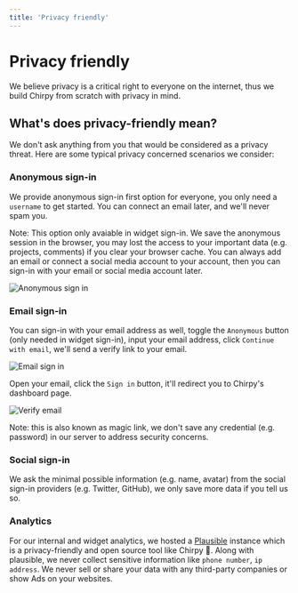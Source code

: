 ```yaml
---
title: 'Privacy friendly'
---
```


# Privacy friendly

We believe privacy is a critical right to everyone on the internet, thus we build Chirpy from scratch with privacy in mind.

## What's does privacy-friendly mean?

We don't ask anything from you that would be considered as a privacy threat. Here are some typical privacy concerned scenarios we consider:

### Anonymous sign-in

We provide anonymous sign-in first option for everyone, you only need a `username` to get started. You can connect an email later, and we'll never spam you.

Note: This option only avaiable in widget sign-in. We save the anonymous session in the browser, you may lost the access to your important data (e.g. projects, comments) if you clear your browser cache. You can always add an email or connect a social media account to your account, then you can sign-in with your email or social media account later.

![Anonymous sign in](/images/docs/features/privacy-friendly/anonymous-sign-in.png)

### Email sign-in

You can sign-in with your email address as well, toggle the `Anonymous` button (only needed in widget sign-in), input your email address, click `Continue with email`, we'll send a verify link to your email.

![Email sign in](/images/docs/features/privacy-friendly/email-sign-in.png)

Open your email, click the `Sign in` button, it'll redirect you to Chirpy's dashboard page.

![Verify email](/images/docs/features/privacy-friendly/verify-email.png)

Note: this is also known as magic link, we don't save any credential (e.g. password) in our server to address security concerns.

### Social sign-in

We ask the minimal possible information (e.g. name, avatar) from the social sign-in providers (e.g. Twitter, GitHub), we only save more data if you tell us so.

### Analytics

For our internal and widget analytics, we hosted a [Plausible](https://github.com/plausible/analytics) instance which is a privacy-friendly and open source tool like Chirpy 🥳. Along with plausible, we never collect sensitive information like `phone number`, `ip address`. We never sell or share your data with any third-party companies or show Ads on your websites.
